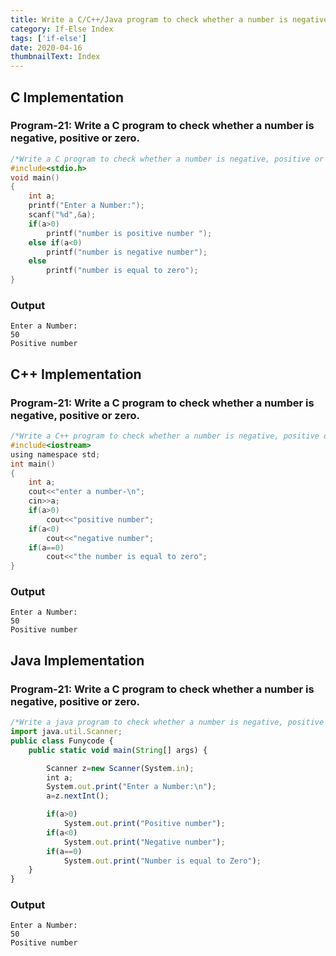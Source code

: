 ```yaml
---
title: Write a C/C++/Java program to check whether a number is negative, positive or zero.
category: If-Else Index
tags: ['if-else']
date: 2020-04-16
thumbnailText: Index
---
```


## C Implementation
### Program-21: Write a C program to check whether a number is negative, positive or zero.
```c
/*Write a C program to check whether a number is negative, positive or zero.*/
#include<stdio.h>
void main()
{
    int a;
    printf("Enter a Number:");
    scanf("%d",&a);
    if(a>0)
        printf("number is positive number ");
    else if(a<0)
        printf("number is negative number");
    else
        printf("number is equal to zero");
}
```
### Output
```
Enter a Number:
50
Positive number
```

## C++ Implementation
### Program-21: Write a C program to check whether a number is negative, positive or zero.
```c
/*Write a C++ program to check whether a number is negative, positive or zero.*/
#include<iostream>
using namespace std;
int main()
{
    int a;
    cout<<"enter a number-\n";
    cin>>a;
    if(a>0)
        cout<<"positive number";
    if(a<0)
        cout<<"negative number";
    if(a==0)
        cout<<"the number is equal to zero";
}
```
### Output
```
Enter a Number:
50
Positive number
```

## Java Implementation
### Program-21: Write a C program to check whether a number is negative, positive or zero.
```js
/*Write a java program to check whether a number is negative, positive or zero.*/
import java.util.Scanner;
public class Funycode {
    public static void main(String[] args) {

        Scanner z=new Scanner(System.in);
        int a;
        System.out.print("Enter a Number:\n");
        a=z.nextInt();

        if(a>0)
            System.out.print("Positive number");
        if(a<0)
            System.out.print("Negative number");
        if(a==0)
            System.out.print("Number is equal to Zero");
    }
}
```
### Output
```
Enter a Number:
50
Positive number
```
